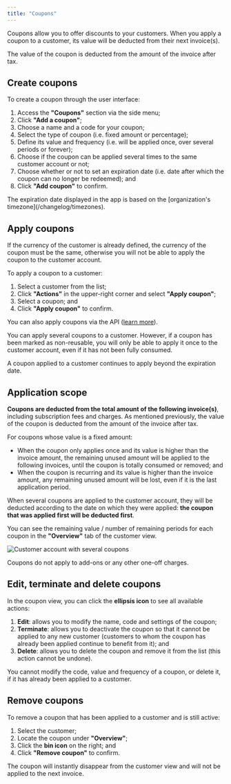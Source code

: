 ```yaml
---
title: "Coupons"
---
```


Coupons allow you to offer discounts to your customers. When you apply a coupon
to a customer, its value will be deducted from their next invoice(s).

<Info>
  The value of the coupon is deducted from the amount of the invoice after tax.
</Info>

## Create coupons[](#create-coupons "Direct link to heading")

To create a coupon through the user interface:

1. Access the **"Coupons"** section via the side menu;
2. Click **"Add a coupon"**;
3. Choose a name and a code for your coupon;
4. Select the type of coupon (i.e. fixed amount or percentage);
5. Define its value and frequency (i.e. will be applied once, over several
   periods or forever);
6. Choose if the coupon can be applied several times to the same customer
   account or not;
7. Choose whether or not to set an expiration date (i.e. date after which the
   coupon can no longer be redeemed); and
8. Click **"Add coupon"** to confirm.

<Info>
  The expiration date displayed in the app is based on the [organization's
  timezone](/changelog/timezones).
</Info>

## Apply coupons[](#apply-coupons "Direct link to heading")

<Warning>
  If the currency of the customer is already defined, the currency of the coupon
  must be the same, otherwise you will not be able to apply the coupon to the
  customer account.
</Warning>

To apply a coupon to a customer:

1. Select a customer from the list;
2. Click **"Actions"** in the upper-right corner and select **"Apply coupon"**;
3. Select a coupon; and
4. Click **"Apply coupon"** to confirm.

You can also apply coupons via the API
([learn more](/docs/api/coupons/apply-coupon)).

<Info>
You can apply several coupons to a customer. However, if a coupon has been
marked as non-reusable, you will only be able to apply it once to the customer
account, even if it has not been fully consumed.

A coupon applied to a customer continues to apply beyond the expiration date.

</Info>

## Application scope[](#application-scope "Direct link to heading")

**Coupons are deducted from the total amount of the following invoice(s)**,
including subscription fees and charges. As mentioned previously, the value of
the coupon is deducted from the amount of the invoice after tax.

For coupons whose value is a fixed amount:

- When the coupon only applies once and its value is higher than the invoice
  amount, the remaining unused amount will be applied to the following invoices,
  until the coupon is totally consumed or removed; and
- When the coupon is recurring and its value is higher than the invoice amount,
  any remaining unused amount will be lost, even if it is the last application
  period.

When several coupons are applied to the customer account, they will be deducted
according to the date on which they were applied: **the coupon that was applied
first will be deducted first**.

You can see the remaining value / number of remaining periods for each coupon in
the **"Overview"** tab of the customer view.

![Customer account with several coupons](/images/coupons-remaining-d5a0a95d6497210ebb63542aa3ef98d2.png)

<Info>Coupons do not apply to add-ons or any other one-off charges.</Info>

## Edit, terminate and delete coupons[](#edit-terminate-and-delete-coupons "Direct link to heading")

In the coupon view, you can click the **ellipsis icon** to see all available
actions:

1. **Edit**: allows you to modify the name, code and settings of the coupon;
2. **Terminate**: allows you to deactivate the coupon so that it cannot be
   applied to any new customer (customers to whom the coupon has already been
   applied continue to benefit from it); and
3. **Delete**: allows you to delete the coupon and remove it from the list (this
   action cannot be undone).

<Info>
  You cannot modify the code, value and frequency of a coupon, or delete it, if
  it has already been applied to a customer.
</Info>

## Remove coupons[](#remove-coupons "Direct link to heading")

To remove a coupon that has been applied to a customer and is still active:

1. Select the customer;
2. Locate the coupon under **"Overview"**;
3. Click the **bin icon** on the right; and
4. Click **"Remove coupon"** to confirm.

The coupon will instantly disappear from the customer view and will not be
applied to the next invoice.
